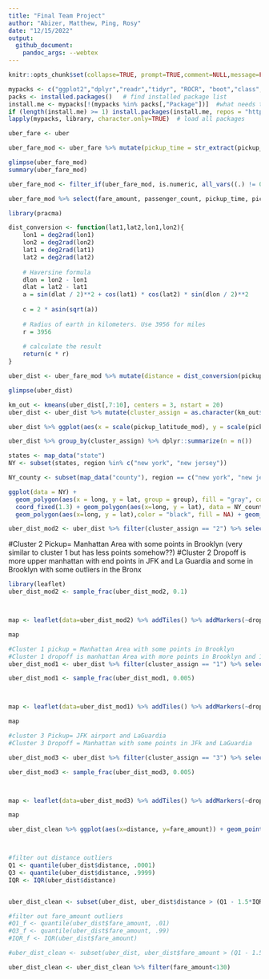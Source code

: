 ```yaml
---
title: "Final Team Project" 
author: "Abizer, Matthew, Ping, Rosy"
date: "12/15/2022"
output: 
  github_document:
    pandoc_args: --webtex
---
```


```r
knitr::opts_chunk$set(collapse=TRUE, prompt=TRUE,comment=NULL,message=FALSE, echo = FALSE, include=TRUE, fig.width = 9, fig.height = 4) #This code chunk ensures that there are no commands in output file.
```

```r
mypacks <- c("ggplot2","dplyr","readr","tidyr", "ROCR", "boot","class","randomForest","e1071", "stringr","partykit","rpart","plyr","pracma","leaflet", "maps", "rgdal", "rgeos", "leaflet")  # what packages are needed?
packs <- installed.packages()   # find installed package list
install.me <- mypacks[!(mypacks %in% packs[,"Package"])]  #what needs to be installed?
if (length(install.me) >= 1) install.packages(install.me, repos = "http://cran.us.r-project.org")   # install (if needed)
lapply(mypacks, library, character.only=TRUE)  # load all packages
```

```r
uber_fare <- uber
```

```r
uber_fare_mod <- uber_fare %>% mutate(pickup_time = str_extract(pickup_datetime,"[\\d]{1,2}:[\\d]{2}"), pickup_year = str_extract(pickup_datetime,"[\\d]{4}"), pickup_month_dash = str_extract(pickup_datetime, "-{1}[\\d]{2}-{1}"), pickup_month = str_extract(pickup_month_dash, "[\\d]{2}"), pickup_date_dash = str_extract(pickup_datetime, "-[\\d]{2}"), pickup_date = str_extract(pickup_date_dash, "[\\d]{2}"), pickup_longitude_mod = ifelse(pickup_longitude < -79.4554 | pickup_longitude > -71.4725, NA, pickup_longitude), pickup_latitude_mod = ifelse(pickup_latitude < 40.29400 | pickup_latitude > 45.00420, NA, pickup_latitude), dropoff_longitude_mod = ifelse(dropoff_longitude < -79.4554 | dropoff_longitude > -71.4725, NA, dropoff_longitude), dropoff_latitude_mod = ifelse(dropoff_latitude < 40.29400 | dropoff_latitude > 45.00420, NA, dropoff_latitude) ) %>% na.omit()

glimpse(uber_fare_mod)
summary(uber_fare_mod)
```

```r
uber_fare_mod <- filter_if(uber_fare_mod, is.numeric, all_vars((.) != 0)) %>% select(fare_amount, passenger_count, pickup_time, pickup_year, pickup_month, pickup_date, pickup_longitude_mod, pickup_latitude_mod, dropoff_longitude_mod, dropoff_latitude_mod)

```

```r
uber_fare_mod %>% select(fare_amount, passenger_count, pickup_time, pickup_year, pickup_month, pickup_date, pickup_latitude_mod, pickup_longitude_mod, dropoff_latitude_mod, dropoff_longitude_mod) %>% filter(pickup_year=="2015")
```

```r
library(pracma)

dist_conversion <- function(lat1,lat2,lon1,lon2){
    lon1 = deg2rad(lon1)
    lon2 = deg2rad(lon2)
    lat1 = deg2rad(lat1)
    lat2 = deg2rad(lat2)
      
    # Haversine formula
    dlon = lon2 - lon1
    dlat = lat2 - lat1
    a = sin(dlat / 2)**2 + cos(lat1) * cos(lat2) * sin(dlon / 2)**2
 
    c = 2 * asin(sqrt(a))
    
    # Radius of earth in kilometers. Use 3956 for miles
    r = 3956
      
    # calculate the result
    return(c * r)
}

```

```r
uber_dist <- uber_fare_mod %>% mutate(distance = dist_conversion(pickup_latitude_mod,dropoff_latitude_mod, pickup_longitude_mod, dropoff_longitude_mod)) %>% filter(distance > 0, fare_amount>7.19) %>% filter(pickup_year=="2015")

glimpse(uber_dist)
```

```r
km_out <- kmeans(uber_dist[,7:10], centers = 3, nstart = 20)
uber_dist <- uber_dist %>% mutate(cluster_assign = as.character(km_out$cluster))
```

```r
uber_dist %>% ggplot(aes(x = scale(pickup_latitude_mod), y = scale(pickup_longitude_mod))) + geom_point(aes(color = cluster_assign)) 
```

```r
uber_dist %>% group_by(cluster_assign) %>% dplyr::summarize(n = n()) 
```


```r

states <- map_data("state")
NY <- subset(states, region %in% c("new york", "new jersey"))

NY_county <- subset(map_data("county"), region == c("new york", "new jersey"))

ggplot(data = NY) + 
  geom_polygon(aes(x = long, y = lat, group = group), fill = "gray", color = "white") + 
  coord_fixed(1.3) + geom_polygon(aes(x=long, y = lat), data = NY_county, fill = NA, color = "white") +
  geom_polygon(aes(x=long, y = lat),color = "black", fill = NA) + geom_point(data = uber_dist, aes(x = pickup_longitude_mod, y = pickup_latitude_mod, color = cluster_assign)) 


```

```r
uber_dist_mod2 <- uber_dist %>% filter(cluster_assign == "2") %>% select(dropoff_latitude_mod, dropoff_longitude_mod)


```


#Cluster 2 Pickup= Manhattan Area with some points in Brooklyn (very similar to cluster 1 but has less points somehow??)
#Cluster 2 Dropoff is more upper manhattan with end points in JFK and La Guardia and some in Brooklyn with some outliers in the Bronx
```r
library(leaflet)
uber_dist_mod2 <- sample_frac(uber_dist_mod2, 0.1)



map <- leaflet(data=uber_dist_mod2) %>% addTiles() %>% addMarkers(~dropoff_longitude_mod, ~dropoff_latitude_mod)

map
```


```r
#Cluster 1 pickup = Manhattan Area with some points in Brooklyn
#Cluster 1 dropoff is manhattan Area with more points in Brooklyn and 1 point in Newwark
uber_dist_mod1 <- uber_dist %>% filter(cluster_assign == "1") %>% select(dropoff_latitude_mod, dropoff_longitude_mod)

uber_dist_mod1 <- sample_frac(uber_dist_mod1, 0.005)



map <- leaflet(data=uber_dist_mod1) %>% addTiles() %>% addMarkers(~dropoff_longitude_mod, ~dropoff_latitude_mod)

map
```

```r
#cluster 3 Pickup= JFK airport and LaGuardia
#Cluster 3 Dropoff = Manhattan with some points in JFk and LaGuardia                                                                                                                                                                                      

uber_dist_mod3 <- uber_dist %>% filter(cluster_assign == "3") %>% select(dropoff_latitude_mod, dropoff_longitude_mod)

uber_dist_mod3 <- sample_frac(uber_dist_mod3, 0.005)



map <- leaflet(data=uber_dist_mod3) %>% addTiles() %>% addMarkers(~dropoff_longitude_mod, ~dropoff_latitude_mod)

map

```

```r


uber_dist_clean %>% ggplot(aes(x=distance, y=fare_amount)) + geom_point()



```
```r

```

```r
#filter out distance outliers
Q1 <- quantile(uber_dist$distance, .0001)
Q3 <- quantile(uber_dist$distance, .9999)
IQR <- IQR(uber_dist$distance)


uber_dist_clean <- subset(uber_dist, uber_dist$distance > (Q1 - 1.5*IQR) & uber_dist$distance < (Q3 + 1.5*IQR))

#filter out fare_amount outliers
#Q1_f <- quantile(uber_dist$fare_amount, .01)
#Q3_f <- quantile(uber_dist$fare_amount, .99)
#IQR_f <- IQR(uber_dist$fare_amount)

#uber_dist_clean <- subset(uber_dist, uber_dist$fare_amount > (Q1 - 1.5*IQR) & uber_dist$fare_amount < (Q3 + 1.5*IQR))

uber_dist_clean <- uber_dist_clean %>% filter(fare_amount<130)
```

```r





```